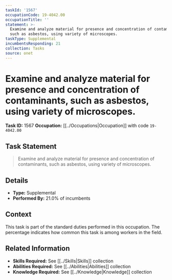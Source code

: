```yaml
---
taskId: '1567'
occupationCode: 19-4042.00
occupationTitle: ''
statement: >-
  Examine and analyze material for presence and concentration of contaminants,
  such as asbestos, using variety of microscopes.
taskType: Supplemental
incumbentsResponding: 21
collection: Tasks
source: onet
---
```

# Examine and analyze material for presence and concentration of contaminants, such as asbestos, using variety of microscopes.

**Task ID:** 1567
**Occupation:** [[../Occupations|Occupation]] with code `19-4042.00`

## Task Statement

> Examine and analyze material for presence and concentration of contaminants, such as asbestos, using variety of microscopes.

## Details

- **Type:** Supplemental
- **Performed By:** 21.0% of incumbents

## Context

This task is part of the standard duties performed in this occupation. The percentage indicates how common this task is among workers in the field.

## Related Information

- **Skills Required:** See [[../Skills|Skills]] collection
- **Abilities Required:** See [[../Abilities|Abilities]] collection
- **Knowledge Required:** See [[../Knowledge|Knowledge]] collection
